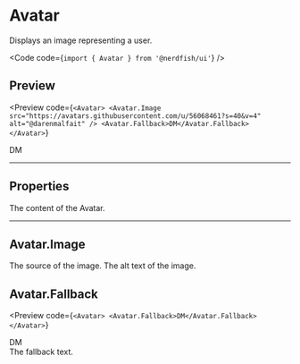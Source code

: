 
# Avatar

Displays an image representing a user.

<Code code={`import { Avatar } from '@nerdfish/ui'`} />

## Preview

<Preview
  code={`<Avatar>
  <Avatar.Image
    src="https://avatars.githubusercontent.com/u/56068461?s=40&v=4"
    alt="@darenmalfait"
  />
  <Avatar.Fallback>DM</Avatar.Fallback>
</Avatar>`}
>
  <div className="space-y-2">
    <Avatar>
      <Avatar.Image
        src="https://avatars.githubusercontent.com/u/56068461?s=40&v=4"
        alt="@darenmalfait"
      />
      <Avatar.Fallback>DM</Avatar.Fallback>
    </Avatar>
  </div>
</Preview>

---

## Properties

<Properties>
  <Property name="children" type={['Avatar.Image', 'Avatar.Fallback']}>
    The content of the Avatar.
  </Property>
</Properties>

---

## Avatar.Image

<Properties>
  <Property name="src" type="string">
    The source of the image.
  </Property>
  <Property name="alt" type="string">
    The alt text of the image.
  </Property>
</Properties>

## Avatar.Fallback

<Preview
  code={`<Avatar>
  <Avatar.Fallback>DM</Avatar.Fallback>
</Avatar>`}
>
  <div className="space-y-2">
    <Avatar>
      <Avatar.Fallback>DM</Avatar.Fallback>
    </Avatar>
  </div>
</Preview>

<Properties>
  <Property name="children" type="string">
    The fallback text.
  </Property>
</Properties>
